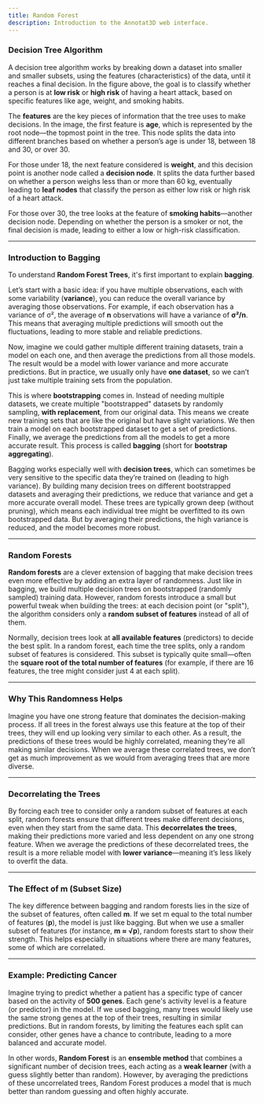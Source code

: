 ```yaml
---
title: Random Forest
description: Introduction to the Annotat3D web interface.
---
```



### Decision Tree Algorithm

<ImageZoom alt="kernel" src={DecisionTree} className="!my-0 rounded-sm" />

A decision tree algorithm works by breaking down a dataset into smaller and smaller subsets, using the features (characteristics) of the data, until it reaches a final decision. In the figure above, the goal is to classify whether a person is at **low risk** or **high risk** of having a heart attack, based on specific features like age, weight, and smoking habits.

The **features** are the key pieces of information that the tree uses to make decisions. In the image, the first feature is **age**, which is represented by the root node—the topmost point in the tree. This node splits the data into different branches based on whether a person’s age is under 18, between 18 and 30, or over 30.

For those under 18, the next feature considered is **weight**, and this decision point is another node called a **decision node**. It splits the data further based on whether a person weighs less than or more than 60 kg, eventually leading to **leaf nodes** that classify the person as either low risk or high risk of a heart attack.

For those over 30, the tree looks at the feature of **smoking habits**—another decision node. Depending on whether the person is a smoker or not, the final decision is made, leading to either a low or high-risk classification.

---

### Introduction to Bagging

To understand **Random Forest Trees**, it's first important to explain **bagging**.

Let’s start with a basic idea: if you have multiple observations, each with some variability (**variance**), you can reduce the overall variance by averaging those observations. For example, if each observation has a variance of σ², the average of **n** observations will have a variance of **σ²/n**. This means that averaging multiple predictions will smooth out the fluctuations, leading to more stable and reliable predictions.

Now, imagine we could gather multiple different training datasets, train a model on each one, and then average the predictions from all those models. The result would be a model with lower variance and more accurate predictions. But in practice, we usually only have **one dataset**, so we can’t just take multiple training sets from the population.

This is where **bootstrapping** comes in. Instead of needing multiple datasets, we create multiple "bootstrapped" datasets by randomly sampling, **with replacement**, from our original data. This means we create new training sets that are like the original but have slight variations. We then train a model on each bootstrapped dataset to get a set of predictions. Finally, we average the predictions from all the models to get a more accurate result. This process is called **bagging** (short for **bootstrap aggregating**).

Bagging works especially well with **decision trees**, which can sometimes be very sensitive to the specific data they’re trained on (leading to high variance). By building many decision trees on different bootstrapped datasets and averaging their predictions, we reduce that variance and get a more accurate overall model. These trees are typically grown deep (without pruning), which means each individual tree might be overfitted to its own bootstrapped data. But by averaging their predictions, the high variance is reduced, and the model becomes more robust.

---

### Random Forests

**Random forests** are a clever extension of bagging that make decision trees even more effective by adding an extra layer of randomness. Just like in bagging, we build multiple decision trees on bootstrapped (randomly sampled) training data. However, random forests introduce a small but powerful tweak when building the trees: at each decision point (or "split"), the algorithm considers only a **random subset of features** instead of all of them.

Normally, decision trees look at **all available features** (predictors) to decide the best split. In a random forest, each time the tree splits, only a random subset of features is considered. This subset is typically quite small—often the **square root of the total number of features** (for example, if there are 16 features, the tree might consider just 4 at each split).

---

### Why This Randomness Helps

Imagine you have one strong feature that dominates the decision-making process. If all trees in the forest always use this feature at the top of their trees, they will end up looking very similar to each other. As a result, the predictions of these trees would be highly correlated, meaning they’re all making similar decisions. When we average these correlated trees, we don’t get as much improvement as we would from averaging trees that are more diverse.

---

### Decorrelating the Trees

By forcing each tree to consider only a random subset of features at each split, random forests ensure that different trees make different decisions, even when they start from the same data. This **decorrelates the trees**, making their predictions more varied and less dependent on any one strong feature. When we average the predictions of these decorrelated trees, the result is a more reliable model with **lower variance**—meaning it’s less likely to overfit the data.

---

### The Effect of m (Subset Size)

The key difference between bagging and random forests lies in the size of the subset of features, often called **m**. If we set m equal to the total number of features (**p**), the model is just like bagging. But when we use a smaller subset of features (for instance, **m ≈ √p**), random forests start to show their strength. This helps especially in situations where there are many features, some of which are correlated.

---

### Example: Predicting Cancer

Imagine trying to predict whether a patient has a specific type of cancer based on the activity of **500 genes**. Each gene's activity level is a feature (or predictor) in the model. If we used bagging, many trees would likely use the same strong genes at the top of their trees, resulting in similar predictions. But in random forests, by limiting the features each split can consider, other genes have a chance to contribute, leading to a more balanced and accurate model.

In other words, **Random Forest** is an **ensemble method** that combines a significant number of decision trees, each acting as a **weak learner** (with a guess slightly better than random). However, by averaging the predictions of these uncorrelated trees, Random Forest produces a model that is much better than random guessing and often highly accurate.
